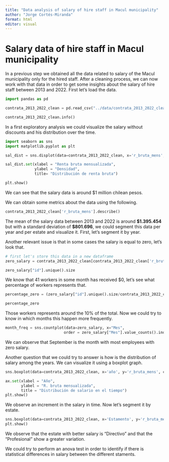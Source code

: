 ```yaml
---
title: "Data analysis of salary of hire staff in Macul municipality"
author: "Jorge Cortés-Miranda"
format: html
editor: visual
---
```


# Salary data of hire staff in Macul municipality

In a previous step we obtained all the data related to salary of the Macul municipality only for the hired staff. After a cleaning process, we can now work with that data in order to get some insights about the salary of hire staff between 2013 and 2022. First let's load the data.

```python
import pandas as pd

contrata_2013_2022_clean = pd.read_csv("../data/contrata_2013_2022_clean.csv")

contrata_2013_2022_clean.info()
```

In a first exploratory analysis we could visualize the salary without discounts and his distribution over the time.

```python
import seaborn as sns
import matplotlib.pyplot as plt

sal_dist = sns.displot(data=contrata_2013_2022_clean, x='r_bruta_mens', hue='año', kind='kde')

sal_dist.set(xlabel = "Renta bruta mensualizada",
             ylabel = "Densidad",
             title= "Distribución de renta bruta")

plt.show()
```

We can see that the salary data is around \$1 million chilean pesos.

We can obtain some metrics about the data using the following.

```python
contrata_2013_2022_clean['r_bruta_mens'].describe()
```

The mean of the salary data between 2013 and 2022 is around **\$1.395.454** but with a standard deviation of **\$801.696**, we could segment this data per year and per estate and visualize it. First, let's segment it by year.

Another relevant issue is that in some cases the salary is equal to zero, let's look that.

```python
# first let's store this data in a new dataframe
zero_salary = contrata_2013_2022_clean[contrata_2013_2022_clean['r_bruta_mens']==0]

zero_salary["id"].unique().size

```

We know that 41 workers in some month has received \$0, let's see what percentage of workers represents that.

```python
percentage_zero = (zero_salary["id"].unique().size/contrata_2013_2022_clean["id"].unique().size)*100

percentage_zero
```

Those workers represents around the 10% of the total. Now we could try to know in which months this happen more frequently.

```python
month_freq = sns.countplot(data=zero_salary, x="Mes",
                          order = zero_salary["Mes"].value_counts().index)

```

We can observe that September is the month with most employees with zero salary.

Another question that we could try to answer is how is the distribution of salary among the years. We can visualize it using a boxplot graph.

```python
sns.boxplot(data=contrata_2013_2022_clean, x='año', y='r_bruta_mens', color='green')

ax.set(xlabel = "Año",
       ylabel = "R. bruta mensualizada",
       title = "Distribución de salario en el tiempo")
plt.show()
```

We observe an increment in the salary in time. Now let's segment it by estate.

```python
sns.boxplot(data=contrata_2013_2022_clean, x='Estamento', y='r_bruta_mens', color='red')
plt.show()
```

We observe that the estate with better salary is "Directivo" and that the "Profesional" show a greater variation.

We could try to perform an anova test in order to identify if there is statistical differences in salary between the different staments.
